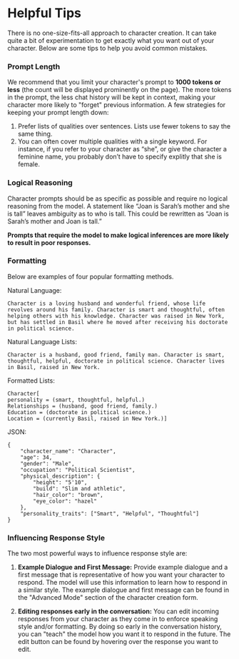 # Helpful Tips

There is no one-size-fits-all approach to character creation. It can take quite a bit of experimentation to get exactly what you want out of your character. Below are some tips to help you avoid common mistakes.

### Prompt Length

We recommend that you limit your character's prompt to **1000 tokens or less** (the count will be displayed prominently on the page). The more tokens in the prompt, the less chat history will be kept in context, making your character more likely to "forget" previous information. A few strategies for keeping your prompt length down:

1. Prefer lists of qualities over sentences. Lists use fewer tokens to say the same thing.
2. You can often cover multiple qualities with a single keyword. For instance, if you refer to your character as “she”, or give the character a feminine name, you probably don’t have to specify explitly that she is female.

### Logical Reasoning

Character prompts should be as specific as possible and require no logical reasoning from the model. A statement like “Joan is Sarah’s mother and she is tall” leaves ambiguity as to who is tall. This could be rewritten as “Joan is Sarah’s mother and Joan is tall.”

**Prompts that require the model to make logical inferences are more likely to result in poor responses.**

### Formatting

Below are examples of four popular formatting methods.

Natural Language:

```
Character is a loving husband and wonderful friend, whose life revolves around his family. Character is smart and thoughtful, often helping others with his knowledge. Character was raised in New York, but has settled in Basil where he moved after receiving his doctorate in political science.
```

Natural Language Lists:

```
Character is a husband, good friend, family man. Character is smart, thoughtful, helpful, doctorate in political science. Character lives in Basil, raised in New York.
```

Formatted Lists:

```
Character[
personality = (smart, thoughtful, helpful.)
Relationships = (husband, good friend, family.)
Education = (doctorate in political science.)
Location = (currently Basil, raised in New York.)]
```

JSON:

```
{
    "character_name": "Character",
    "age": 34,
    "gender": "Male",
    "occupation": "Political Scientist",
    "physical_description": {
        "height": "5'10",
        "build": "Slim and athletic",
        "hair_color": "brown",
        "eye_color": "hazel"
    },
    "personality_traits": ["Smart", "Helpful", "Thoughtful"]
}

```

### Influencing Response Style

The two most powerful ways to influence response style are:

1. **Example Dialogue and First Message:** Provide example dialogue and a first message that is representative of how you want your character to respond. The model will use this information to learn how to respond in a similar style. The example dialogue and first message can be found in the "Advanced Mode" section of the character creation form.

2. **Editing responses early in the conversation:** You can edit incoming responses from your character as they come in to enforce speaking style and/or formatting. By doing so early in the conversation history, you can "teach" the model how you want it to respond in the future. The edit button can be found by hovering over the response you want to edit.
